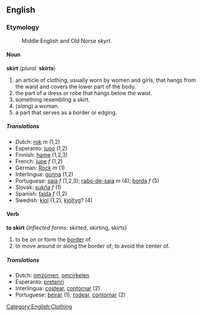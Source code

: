 ==English==
===Etymology===
:Middle English and Old Norse ''skyrt''.
====Noun====
'''skirt''' (''plural:'' '''skirts''')
#an article of clothing, usually worn by women and girls, that hangs from the waist and covers the lower part of the body.
#the part of a dress or robe that hangs below the waist.
#something resembling a skirt.
#(''slang'') a woman.
#a part that serves as a border or edging.

=====Translations=====
*Dutch: [[rok]] ''m'' (1,2)
*Esperanto: [[jupo]] (1,2)
*Finnish: [[hame]] (1,2,3)
*French: [[jupe]] ''f'' (1,2)
*German: [[Rock]] ''m'' (1) 
*Interlingua: [[gonna]] (1,2)
*Portuguese: [[saia]] ''f'' (1,2,3); [[rabo-de-saia]] ''m'' (4); [[borda]] ''f'' (5)
*Slovak: [[sukňa]] ''f'' (1)
*Spanish: [[falda]] ''f'' (1,2)
*Swedish: [[kjol]] (1,2), [[kjoltyg]]? (4)

====Verb====
'''to skirt''' (''Inflected forms'': skirted, skirting, skirts)
#to be on or form the [[border]] of.
#to move around or along the border of; to avoid the center of.

=====Translations=====
*Dutch: [[omzomen]], [[omcirkelen]]
*Esperanto: [[preteriri]]
*Interlingua: [[costear]], [[contornar]] (2)
*Portuguese: [[beirar]] (1); [[rodear]], [[contornar]] (2)

[[Category:English:Clothing]]